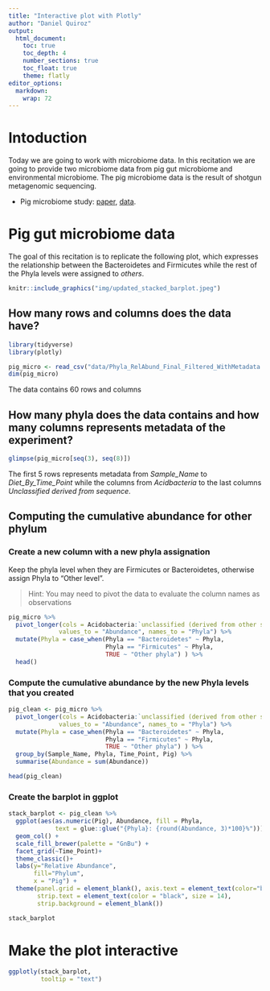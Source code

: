 ```yaml
---
title: "Interactive plot with Plotly"
author: "Daniel Quiroz"
output:
  html_document:
    toc: true
    toc_depth: 4
    number_sections: true
    toc_float: true
    theme: flatly
editor_options: 
  markdown: 
    wrap: 72
---
```


# Intoduction

Today we are going to work with microbiome data. In this recitation we
are going to provide two microbiome data from pig gut microbiome and
environmental microbiome. The pig microbiome data is the result of
shotgun metagenomic sequencing.

-   Pig microbiome study: [paper](https://journals.asm.org/doi/10.1128/spectrum.02506-22),
    [data](https://buckeyemailosu-my.sharepoint.com/:x:/g/personal/cooperstone_1_osu_edu/EY4vRHdMuKpOiuy-itag7ocB63AB3ukhjc0Y5jGRovfkvg?e=RnMz8e).
    
# Pig gut microbiome data

The goal of this recitation is to replicate the following plot, which
expresses the relationship between the Bacteroidetes and Firmicutes
while the rest of the Phyla levels were assigned to *others*.

```r
knitr::include_graphics("img/updated_stacked_barplot.jpeg")
```

## How many rows and columns does the data have?

```r
library(tidyverse)
library(plotly)

pig_micro <- read_csv("data/Phyla_RelAbund_Final_Filtered_WithMetadata.csv")
dim(pig_micro)
```

The data contains 60 rows and columns

## How many phyla does the data contains and how many columns represents metadata of the experiment?

```r
glimpse(pig_micro[seq(3), seq(8)])
```

The first 5 rows represents metadata from *Sample_Name* to
*Diet_By_Time_Point* while the columns from *Acidbacteria* to the last
columns *Unclassified derived from sequence*.

## Computing the cumulative abundance for other phylum

### Create a new column with a new phyla assignation

Keep the phyla level when they are Firmicutes or Bacteroidetes,
otherwise assign Phyla to "Other level".

> Hint: You may need to pivot the data to evaluate the column names as
> observations

```r
pig_micro %>% 
  pivot_longer(cols = Acidobacteria:`unclassified (derived from other sequences)`,
              values_to = "Abundance", names_to = "Phyla") %>% 
  mutate(Phyla = case_when(Phyla == "Bacteroidetes" ~ Phyla,
                           Phyla == "Firmicutes" ~ Phyla,
                           TRUE ~ "Other phyla") ) %>% 
  head()
```

### Compute the cumulative abundance by the new Phyla levels that you created

```r

pig_clean <- pig_micro %>% 
  pivot_longer(cols = Acidobacteria:`unclassified (derived from other sequences)`,
              values_to = "Abundance", names_to = "Phyla") %>% 
  mutate(Phyla = case_when(Phyla == "Bacteroidetes" ~ Phyla,
                           Phyla == "Firmicutes" ~ Phyla,
                           TRUE ~ "Other phyla") ) %>% 
  group_by(Sample_Name, Phyla, Time_Point, Pig) %>% 
  summarise(Abundance = sum(Abundance)) 

head(pig_clean)
```

### Create the barplot in ggplot

```r
stack_barplot <- pig_clean %>% 
  ggplot(aes(as.numeric(Pig), Abundance, fill = Phyla, 
             text = glue::glue("{Phyla}: {round(Abundance, 3)*100}%"))) + 
  geom_col() +
  scale_fill_brewer(palette = "GnBu") +
  facet_grid(~Time_Point)+
  theme_classic()+
  labs(y="Relative Abundance", 
       fill="Phylum",
       x = "Pig") +
  theme(panel.grid = element_blank(), axis.text = element_text(color="black"),
        strip.text = element_text(color = "black", size = 14), 
        strip.background = element_blank())

stack_barplot
```

# Make the plot interactive

```r
ggplotly(stack_barplot,
         tooltip = "text")
```
